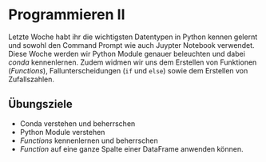 # Programmieren II

Letzte Woche habt ihr die wichtigsten Datentypen in Python kennen gelernt und sowohl den Command Prompt wie auch Juypter Notebook verwendet. Diese Woche werden wir Python Module genauer beleuchten und dabei *conda* kennenlernen. Zudem widmen wir uns dem Erstellen von Funktionen (*Functions*), Fallunterscheidungen (`if` und `else`) sowie dem Erstellen von Zufallszahlen.

:::{.callout-note}
## Übungsziele

- Conda verstehen und beherrschen
- Python Module verstehen
- *Functions* kennenlernen und beherrschen
- *Function* auf eine ganze Spalte einer DataFrame anwenden können.
:::

<!--
Die Slides zur heutigen Vorlesung findet ihr hier: 

<iframe src="https://modul-agi.github.io/slides/ProgrammierenII" style="border:0px #ffffff none;" name="myiFrame" scrolling="no" frameborder="1" marginheight="0px" marginwidth="0px" height="400px" width="100%" allowfullscreen></iframe>

In einem neuen Fenster öffnen: [modul-agi.github.io/slides](https://modul-agi.github.io/slides)

-->
